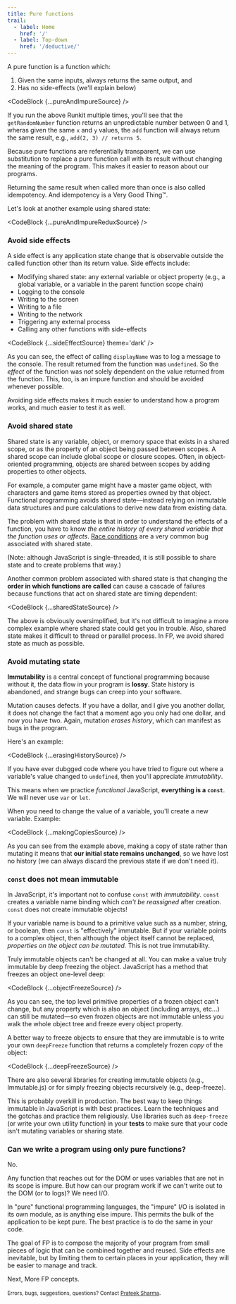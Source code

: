 ```yaml
---
title: Pure functions
trail:
  - label: Home
    href: '/'
  - label: Top-down
    href: '/deductive/'
---
```


A <OffsiteLink href='https://en.wikipedia.org/wiki/Pure_function'>pure function</OffsiteLink> is a function which:

1. Given the same inputs, always returns the same output, and
1. Has no side-effects (we'll explain below)

<CodeBlock {...pureAndImpureSource} />

If you run the above Runkit multiple times, you'll see that the `getRandomNumber` function returns an unpredictable number between 0 and 1, wheras given the same `x` and `y` values, the `add` function will always return the same result, e.g., `add(2, 3) // returns 5`.

Because pure functions are <OffsiteLink href='https://en.wikipedia.org/wiki/Referential_transparency'>referentially transparent</OffsiteLink>, we can use <OffsiteLink href='https://en.wikipedia.org/wiki/Substitution_(algebra'>substitution</OffsiteLink> to replace a pure function call with its result without changing the meaning of the program. This makes it easier to reason about our programs.

Returning the same result when called more than once is also called <OffsiteLink href='https://en.wikipedia.org/wiki/Idempotence'>idempotency</OffsiteLink>. And idempotency is a Very Good Thing&trade;.

Let's look at another example using shared state:

<CodeBlock {...pureAndImpureReduxSource} />

<h3 id='avoid-side-effects'>Avoid side effects</h3>

A <OffsiteLink href='https://en.wikipedia.org/wiki/Side_effect_(computer_science)'>side effect</OffsiteLink> is any application state change that is observable outside the called function other than its return value. Side effects include:

* Modifying shared state: any external variable or object property (e.g., a global variable, or a variable in the parent function scope chain)
* Logging to the console
* Writing to the screen
* Writing to a file
* Writing to the network
* Triggering any external process
* Calling any other functions with side-effects

<CodeBlock {...sideEffectSource} theme='dark' />

As you can see, the effect of calling `displayName` was to log a message to the console. The result returned from the function was `undefined`. So the _effect_ of the function was _not_ solely dependent on the value returned from the function. This, too, is an impure function and should be avoided whenever possible.

Avoiding side effects makes it much easier to understand how a program works, and much easier to test it as well.

<h3 id='avoid-shared-state'>Avoid shared state</h3>

Shared state is any variable, object, or memory space that exists in a shared scope, or as the property of an object being passed between scopes. A shared scope can include global scope or closure scopes. Often, in object-oriented programming, objects are shared between scopes by adding properties to other objects.

For example, a computer game might have a master game object, with characters and game items stored as properties owned by that object. Functional programming avoids shared state&mdash;instead relying on immutable data structures and pure calculations to derive new data from existing data. 

The problem with shared state is that in order to understand the effects of a function, you have to know _the entire history of every shared variable that the function uses or affects_. [Race conditions](https://en.wikipedia.org/wiki/Race_condition#Example) are a very common bug associated with shared state.

(Note: although JavaScript is single-threaded, it is still possible to share state and to create problems that way.)

Another common problem associated with shared state is that changing the **order in which functions are called** can cause a cascade of failures because functions that act on shared state are timing dependent:

<CodeBlock {...sharedStateSource} />

The above is obviously oversimplified, but it's not difficult to imagine a more complex example where shared state could get you in trouble. Also, shared state makes it difficult to thread or parallel process. In FP, we avoid shared state as much as possible.

<h3 id='avoid-mutating-state'>Avoid mutating state</h3>

**Immutability** is a central concept of functional programming because without it, the data flow in your program is **lossy**. State history is abandoned, and strange bugs can creep into your software.

Mutation causes defects. If you have a dollar, and I give you another dollar, it does not change the fact that a moment ago you only had one dollar, and now you have two. Again, mutation _erases history_, which can manifest as bugs in the program.

Here's an example:

<CodeBlock {...erasingHistorySource} />

If you have ever dubgged code where you have tried to figure out where a variable's value changed to `undefined`, then you'll appreciate _immutability_.

This means when we practice _functional_ JavaScript, **everything is a `const`**. We will never use `var` or `let`. 

When you need to change the value of a variable, you'll create a new variable. Example:

<CodeBlock {...makingCopiesSource} />

As you can see from the example above, making a copy of state rather than mutating it means that **our initial state remains unchanged**, so we have lost no history (we can always discard the previous state if we don't need it).

<h3 id='const-not-immutable'><code>const</code> does not mean immutable</h3>

In JavaScript, it's important not to confuse `const` with _immutability_. `const` creates a variable name binding which _can't be reassigned_ after creation. `const` does not create immutable objects!

If your variable name is bound to a primitive value such as a number, string, or boolean, then `const` is "effectively" immutable. But if your variable points to a complex object, then although the object itself cannot be replaced, _properties on the object can be mutated._ This is not true immutability.

Truly immutable objects can't be changed at all. You can make a value truly immutable by deep freezing the object. JavaScript has a method that freezes an object one-level deep:

<CodeBlock {...objectFreezeSource} />

As you can see, the top level primitive properties of a frozen object can’t change, but any property which is also an object (including arrays, etc…) can still be mutated&mdash;so even frozen objects are not immutable unless you walk the whole object tree and freeze every object property.

A better way to freeze objects to ensure that they are immutable is to write your own `deepFreeze` function that returns a completely frozen _copy_ of the object:

<CodeBlock {...deepFreezeSource} />

There are also several libraries for creating immutable objects (e.g., <OffsiteLink href='https://github.com/immutable-js/immutable-js'>Immutable.js</OffsiteLink>) or for simply freezing objects recursively (e.g., <OffsiteLink href='https://www.npmjs.com/package/deep-freeze'>deep-freeze</OffsiteLink>).

This is probably overkill in production. The best way to keep things immutable in JavaScript is with best practices. Learn the techniques and the gotchas and practice them religiously. Use libraries such as `deep-freeze` (or write your own utility function) in your **tests** to make sure that your code isn't mutating variables or sharing state.

<h3 id='is-purity-possible'>Can we write a program using only pure functions?</h3>

No. 

Any function that reaches out for the DOM or uses variables that are not in its scope is impure. But how can our program work if we can't write out to the DOM (or to logs)? We need I/O.

In "pure" functional programming languages, the "impure" I/O is isolated in its own module, as is anything else impure. This permits the bulk of the application to be kept pure. The best practice is to do the  same in your code.

The goal of FP is to compose the majority of your program from small pieces of logic that can be combined together and reused. Side effects are inevitable, but by limiting them to certain places in your application, they will be easier to manage and track.

Next, <Link to='/deductive/more-fp-concepts/' aria-label='More FP Concepts'>More FP concepts</Link>.

<small>Errors, bugs, suggestions, questions? Contact <a href='mailto:Prateek_Sharma@bnz.co.nz'>Prateek Sharma</a></small>.
